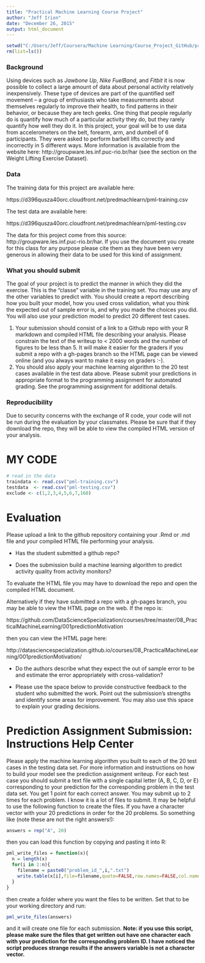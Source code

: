 ```yaml
---
title: "Practical Machine Learning Course Project"
author: "Jeff Irion"
date: "December 26, 2015"
output: html_document
---
```


```r
setwd("C:/Users/Jeff/Coursera/Machine Learning/Course_Project_GitHub/practicalmachinelearning")
rm(list=ls())
```



### Background

Using devices such as *Jawbone Up*, *Nike FuelBand*, and *Fitbit* it is now possible to collect a large amount of data about personal activity relatively inexpensively. These type of devices are part of the quantified self movement -- a group of enthusiasts who take measurements about themselves regularly to improve their health, to find patterns in their behavior, or because they are tech geeks. One thing that people regularly do is quantify how much of a particular activity they do, but they rarely quantify how well they do it. In this project, your goal will be to use data from accelerometers on the belt, forearm, arm, and dumbell of 6 participants. They were asked to perform barbell lifts correctly and incorrectly in 5 different ways. More information is available from the website here: http://groupware.les.inf.puc-rio.br/har (see the section on the Weight Lifting Exercise Dataset). 



### Data 

The training data for this project are available here: 

https://d396qusza40orc.cloudfront.net/predmachlearn/pml-training.csv

The test data are available here: 

https://d396qusza40orc.cloudfront.net/predmachlearn/pml-testing.csv

The data for this project come from this source: http://groupware.les.inf.puc-rio.br/har. If you use the document you create for this class for any purpose please cite them as they have been very generous in allowing their data to be used for this kind of assignment. 



### What you should submit

The goal of your project is to predict the manner in which they did the exercise. This is the "classe" variable in the training set. You may use any of the other variables to predict with. You should create a report describing how you built your model, how you used cross validation, what you think the expected out of sample error is, and why you made the choices you did. You will also use your prediction model to predict 20 different test cases. 

1. Your submission should consist of a link to a Github repo with your R markdown and compiled HTML file describing your analysis. Please constrain the text of the writeup to < 2000 words and the number of figures to be less than 5. It will make it easier for the graders if you submit a repo with a gh-pages branch so the HTML page can be viewed online (and you always want to make it easy on graders :-).
2. You should also apply your machine learning algorithm to the 20 test cases available in the test data above. Please submit your predictions in appropriate format to the programming assignment for automated grading. See the programming assignment for additional details. 



### Reproducibility 

Due to security concerns with the exchange of R code, your code will not be run during the evaluation by your classmates. Please be sure that if they download the repo, they will be able to view the compiled HTML version of your analysis. 




# MY CODE

```r
# read in the data
traindata <- read.csv("pml-training.csv")
testdata  <- read.csv("pml-testing.csv")
exclude <- c(1,2,3,4,5,6,7,160)

```




# Evaluation

Please upload a link to the github repository containing your .Rmd or .md file and your compiled HTML file performing your analysis. 

* Has the student submitted a github repo?

* Does the submission build a machine learning algorithm to predict activity quality from activity monitors?

To evaluate the HTML file you may have to download the repo and open the compiled HTML document. 

Alternatively if they have submitted a repo with a gh-pages branch, you may be able to view the HTML page on the web. If the repo is: 

https://github.com/DataScienceSpecialization/courses/tree/master/08_PracticalMachineLearning/001predictionMotivation

then you can view the HTML page here: 

http://datasciencespecialization.github.io/courses/08_PracticalMachineLearning/001predictionMotivation/

* Do the authors describe what they expect the out of sample error to be and estimate the error appropriately with cross-validation?

* Please use the space below to provide constructive feedback to the student who submitted the work. Point out the submission's strengths and identify some areas for improvement. You may also use this space to explain your grading decisions.




# Prediction Assignment Submission: Instructions Help Center

Please apply the machine learning algorithm you built to each of the 20 test cases in the testing data set. For more information and instructions on how to build your model see the prediction assignment writeup. For each test case you should submit a text file with a single capital letter (A, B, C, D, or E) corresponding to your prediction for the corresponding problem in the test data set. You get 1 point for each correct answer. You may submit up to 2 times for each problem. I know it is a lot of files to submit. It may be helpful to use the following function to create the files. If you have a character vector with your 20 predictions in order for the 20 problems. So something like (note these are not the right answers!):

```r
answers = rep("A", 20)
```

then you can load this function by copying and pasting it into R:

```r
pml_write_files = function(x){
  n = length(x)
  for(i in 1:n){
    filename = paste0("problem_id_",i,".txt")
    write.table(x[i],file=filename,quote=FALSE,row.names=FALSE,col.names=FALSE)
  }
}
```

then create a folder where you want the files to be written. Set that to be your working directory and run:

```r
pml_write_files(answers)
```

and it will create one file for each submission. **Note: if you use this script, please make sure the files that get written out have one character each with your prediction for the corresponding problem ID. I have noticed the script produces strange results if the answers variable is not a character vector.**